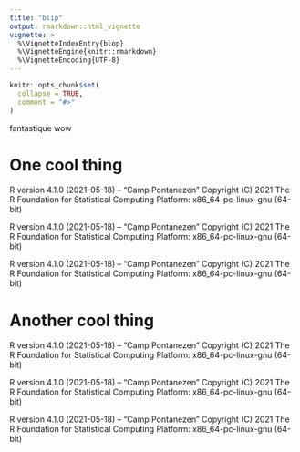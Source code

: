 ```yaml
---
title: "blip"
output: rmarkdown::html_vignette
vignette: >
  %\VignetteIndexEntry{blop}
  %\VignetteEngine{knitr::rmarkdown}
  %\VignetteEncoding{UTF-8}
---
```


```r
knitr::opts_chunk$set(
  collapse = TRUE,
  comment = "#>"
)
```


fantastique wow

# One cool thing

R version 4.1.0 (2021-05-18) -- "Camp Pontanezen"
Copyright (C) 2021 The R Foundation for Statistical Computing
Platform: x86_64-pc-linux-gnu (64-bit)


R version 4.1.0 (2021-05-18) -- "Camp Pontanezen"
Copyright (C) 2021 The R Foundation for Statistical Computing
Platform: x86_64-pc-linux-gnu (64-bit)


R version 4.1.0 (2021-05-18) -- "Camp Pontanezen"
Copyright (C) 2021 The R Foundation for Statistical Computing
Platform: x86_64-pc-linux-gnu (64-bit)

# Another cool thing

R version 4.1.0 (2021-05-18) -- "Camp Pontanezen"
Copyright (C) 2021 The R Foundation for Statistical Computing
Platform: x86_64-pc-linux-gnu (64-bit)


R version 4.1.0 (2021-05-18) -- "Camp Pontanezen"
Copyright (C) 2021 The R Foundation for Statistical Computing
Platform: x86_64-pc-linux-gnu (64-bit)


R version 4.1.0 (2021-05-18) -- "Camp Pontanezen"
Copyright (C) 2021 The R Foundation for Statistical Computing
Platform: x86_64-pc-linux-gnu (64-bit)
